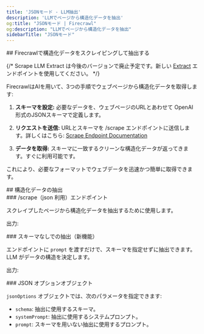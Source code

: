 ```yaml
---
title: 'JSONモード - LLM抽出'
description: 'LLMでページから構造化データを抽出'
og:title: "JSONモード | Firecrawl"
og:description: "LLMでページから構造化データを抽出"
sidebarTitle: "JSONモード"
---
```



<div id="scrape-and-extract-structured-data-with-firecrawl">
  ## Firecrawlで構造化データをスクレイピングして抽出する
</div>

{/* <Warning>Scrape LLM Extract は今後のバージョンで廃止予定です。新しい [Extract](/features/extract) エンドポイントを使用してください。</Warning> */}

FirecrawlはAIを用いて、3つの手順でウェブページから構造化データを取得します:

1. **スキーマを設定:**
   必要なデータを、ウェブページのURLとあわせて OpenAI形式のJSONスキーマで定義します。

2. **リクエストを送信:**
   URLとスキーマを /scrape エンドポイントに送信します。詳しくはこちら:
   [Scrape Endpoint Documentation](https://docs.firecrawl.dev/api-reference/endpoint/scrape)

3. **データを取得:**
   スキーマに一致するクリーンな構造化データが返ってきます。すぐに利用可能です。

これにより、必要なフォーマットでウェブデータを迅速かつ簡単に取得できます。

<div id="extract-structured-data">
  ## 構造化データの抽出
</div>

<div id="scrape-with-json-endpoint">
  ### /scrape（json 利用）エンドポイント
</div>

スクレイプしたページから構造化データを抽出するために使用します。

<CodeGroup>

<ExtractPython />
<ExtractNode />
<ExtractCURL />

</CodeGroup>

出力:

<ExtractOutput />

<div id="extracting-without-schema-new">
  ### スキーマなしでの抽出（新機能）
</div>

エンドポイントに `prompt` を渡すだけで、スキーマを指定せずに抽出できます。LLM がデータの構造を決定します。

<CodeGroup>

<ExtractNoSchemaCURL />

</CodeGroup>

出力:

<ExtractNoSchemaOutput />

<div id="json-options-object">
  ### JSON オプションオブジェクト
</div>

`jsonOptions` オブジェクトでは、次のパラメータを指定できます:

- `schema`: 抽出に使用するスキーマ。
- `systemPrompt`: 抽出に使用するシステムプロンプト。
- `prompt`: スキーマを用いない抽出に使用するプロンプト。